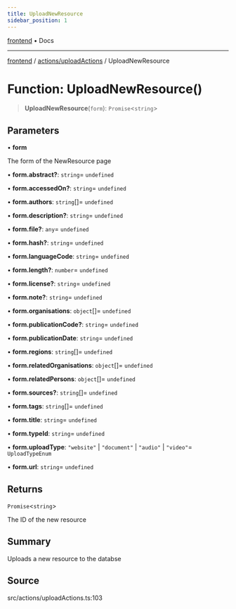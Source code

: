 ```yaml
---
title: UploadNewResource
sidebar_position: 1
---
```


[frontend](../../..) • Docs

***

[frontend](../../..) / [actions/uploadActions](..) / UploadNewResource

# Function: UploadNewResource()

> **UploadNewResource**(`form`): `Promise`\<`string`\>

## Parameters

• **form**

The form of the NewResource page

• **form.abstract?**: `string`= `undefined`

• **form.accessedOn?**: `string`= `undefined`

• **form.authors**: `string`[]= `undefined`

• **form.description?**: `string`= `undefined`

• **form.file?**: `any`= `undefined`

• **form.hash?**: `string`= `undefined`

• **form.languageCode**: `string`= `undefined`

• **form.length?**: `number`= `undefined`

• **form.license?**: `string`= `undefined`

• **form.note?**: `string`= `undefined`

• **form.organisations**: `object`[]= `undefined`

• **form.publicationCode?**: `string`= `undefined`

• **form.publicationDate**: `string`= `undefined`

• **form.regions**: `string`[]= `undefined`

• **form.relatedOrganisations**: `object`[]= `undefined`

• **form.relatedPersons**: `object`[]= `undefined`

• **form.sources?**: `string`[]= `undefined`

• **form.tags**: `string`[]= `undefined`

• **form.title**: `string`= `undefined`

• **form.typeId**: `string`= `undefined`

• **form.uploadType**: `"website"` \| `"document"` \| `"audio"` \| `"video"`= `UploadTypeEnum`

• **form.url**: `string`= `undefined`

## Returns

`Promise`\<`string`\>

The ID of the new resource

## Summary

Uploads a new resource to the databse

## Source

src/actions/uploadActions.ts:103

